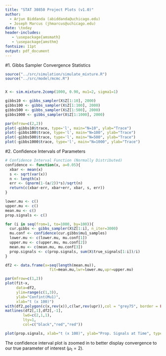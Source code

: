 ```yaml
---
title: "STAT 30850 Project Plots (v1.0)"
author: 
  - Arjun Biddanda (abiddanda@uchicago.edu)
  - Joseph Marcus (jhmarcus@uchicago.edu)
date: \today
header-includes:
   - \usepackage{amsmath}
   - \usepackage{amsthm}
fontsize: 11pt
output: pdf_document
---
```



#1. Gibbs Sampler Convergence Statistics

```r
source("../src/simulation/simulate_mixture.R")
source("../src/model/mcmc.R")


X <- sim.mixture.2comp(1000, 0.90, mu1=2, sigma1=1)

gibbs10 <- gibbs_sampler(X$Z[1:10], 2000)
gibbs100 <- gibbs_sampler(X$Z[1:100], 2000)
gibbs500 <- gibbs_sampler(X$Z[1:500], 2000)
gibbs1000 <- gibbs_sampler(X$Z[1:1000], 2000)

par(mfrow=c(2,2))
plot(-gibbs10$trace, type='l', main="N=10", ylab="Trace")
plot(-gibbs100$trace, type='l', main="N=100", ylab="Trace")
plot(-gibbs500$trace, type='l', main="N=500", ylab="Trace")
plot(-gibbs1000$trace, type='l', main="N=1000", ylab="Trace")
```

#2. Confidence Intervals of Parameters

```r
# Confidence Interval Function (Normally Distributed)
confidence <- function(x, a=0.05){
  xbar <- mean(x)
  s <- sqrt(var(x))
  n <- length(x)
  err <- (qnorm(1-(a/2))*s)/sqrt(n)
  return(c(xbar-err, xbar+err, xbar, s, err))
}

lower.mu <- c()
upper.mu <- c()
mean.mu <- c()
prop.signals <- c()

for (i in seq(from=1, to=1000, by=100)){
  cur.gibbs <- gibbs_sampler(X$Z[1:i], n_iter=3000)
  mu.conf <- confidence(cur.gibbs$mu1_samples)
  lower.mu <- c(lower.mu, mu.conf[1])
  upper.mu <- c(upper.mu, mu.conf[2])
  mean.mu <- c(mean.mu, mu.conf[3])
  prop.signals <- c(prop.signals, sum(X$true_signals[1:i])/i)
}

df2 <- data.frame(x=seq(length(mean.mu)),
                    fit=mean.mu,lwr=lower.mu,upr=upper.mu)

par(mfrow=c(1,2))
plot(fit~x,
     data=df2,
     ylim=range(c(1,3)),
     ylab="Confint(Mu1)",
     xlab="t (x 100)")
with(df2,polygon(c(x,rev(x)),c(lwr,rev(upr)),col = "grey75", border = FALSE))
matlines(df2[,1],df2[,-1],
        lwd=c(2,1,1),
        lty=1,
        col=c("black","red","red"))

plot(prop.signals, xlab="t (x 100)", ylab="Prop. Signals at Time", type='l')
```

\textbf{Note : } The confidence interval plot is zoomed in to better display convergence to our true parameter of interest ($\mu_1 = 2$). 

